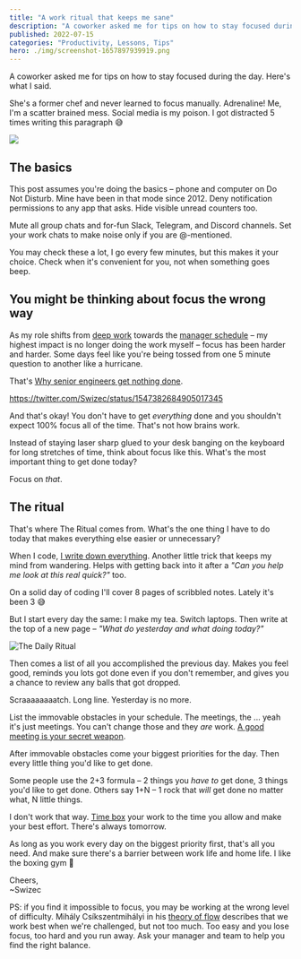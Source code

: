 ```yaml
---
title: "A work ritual that keeps me sane"
description: "A coworker asked me for tips on how to stay focused during the day. Here's what I said."
published: 2022-07-15
categories: "Productivity, Lessons, Tips"
hero: ./img/screenshot-1657897939919.png
---
```


A coworker asked me for tips on how to stay focused during the day. Here's what I said.

She's a former chef and never learned to focus manually. Adrenaline! Me, I'm a scatter brained mess. Social media is my poison. I got distracted 5 times writing this paragraph 😅

![](./img/5U2xTYpng5gbd9f.png)

## The basics

This post assumes you're doing the basics – phone and computer on Do Not Disturb. Mine have been in that mode since 2012. Deny notification permissions to any app that asks. Hide visible unread counters too.

Mute all group chats and for-fun Slack, Telegram, and Discord channels. Set your work chats to make noise only if you are @-mentioned.

You may check these a lot, I go every few minutes, but this makes it your choice. Check when it's convenient for you, not when something goes beep.

## You might be thinking about focus the wrong way

As my role shifts from [deep work](https://www.calnewport.com/books/deep-work/) towards the [manager schedule](http://www.paulgraham.com/makersschedule.html) – my highest impact is no longer doing the work myself – focus has been harder and harder. Some days feel like you're being tossed from one 5 minute question to another like a hurricane.

That's [Why senior engineers get nothing done](https://swizec.com/blog/why-senior-engineers-get-nothing-done/).

https://twitter.com/Swizec/status/1547382684905017345

And that's okay! You don't have to get _everything_ done and you shouldn't expect 100% focus all of the time. That's not how brains work.

Instead of staying laser sharp glued to your desk banging on the keyboard for long stretches of time, think about focus like this. What's the most important thing to get done today?

Focus on _that_.

## The ritual

That's where The Ritual comes from. What's the one thing I have to do today that makes everything else easier or unnecessary?

When I code, [I write down everything](https://swizec.com/blog/when-you-code-write-down-everything/). Another little trick that keeps my mind from wandering. Helps with getting back into it after a _"Can you help me look at this real quick?"_ too.

On a solid day of coding I'll cover 8 pages of scribbled notes. Lately it's been 3 😅

But I start every day the same: I make my tea. Switch laptops. Then write at the top of a new page – _"What do yesterday and what doing today?"_

![The Daily Ritual](./img/The-Daily-Ritual6ibc54.png)

Then comes a list of all you accomplished the previous day. Makes you feel good, reminds you lots got done even if you don't remember, and gives you a chance to review any balls that got dropped.

Scraaaaaaaatch. Long line. Yesterday is no more.

List the immovable obstacles in your schedule. The meetings, the ... yeah it's just meetings. You can't change those and they _are_ work. [A good meeting is your secret weapon](https://swizec.com/blog/meetings-a-senior-engineers-secret-weapon/).

After immovable obstacles come your biggest priorities for the day. Then every little thing you'd like to get done.

Some people use the 2+3 formula – 2 things you _have to_ get done, 3 things you'd like to get done. Others say 1+N – 1 rock that _will_ get done no matter what, N little things.

I don't work that way. [Time box](https://en.wikipedia.org/wiki/Timeboxing) your work to the time you allow and make your best effort. There's always tomorrow.

As long as you work every day on the biggest priority first, that's all you need. And make sure there's a barrier between work life and home life. I like the boxing gym 🥊

Cheers,<br/>
~Swizec

PS: if you find it impossible to focus, you may be working at the wrong level of difficulty. Mihály Csíkszentmihályi in his [theory of flow](<https://en.wikipedia.org/wiki/Flow_(psychology)>) describes that we work best when we're challenged, but not too much. Too easy and you lose focus, too hard and you run away. Ask your manager and team to help you find the right balance.

